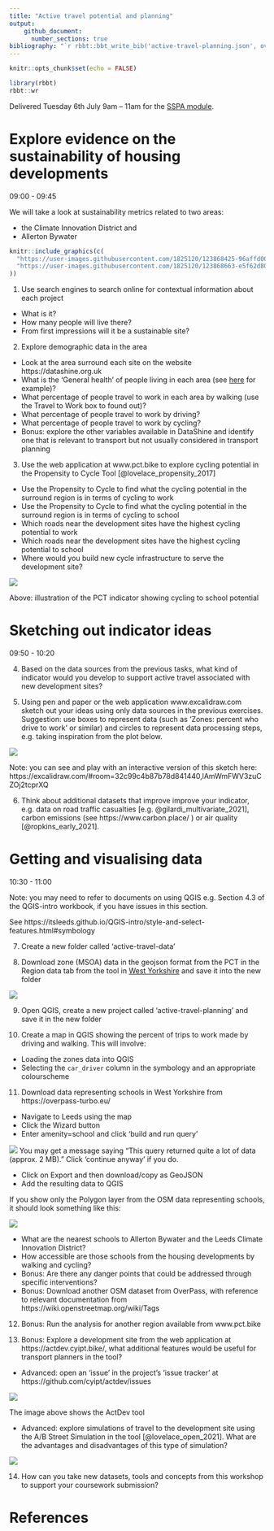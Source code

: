 ```yaml
---
title: "Active travel potential and planning"
output:
    github_document:
      number_sections: true
bibliography: "`r rbbt::bbt_write_bib('active-travel-planning.json', overwrite = TRUE)`"
---
```


```r
knitr::opts_chunk$set(echo = FALSE)
```

```r
library(rbbt)
rbbt::wr
```


Delivered Tuesday 6th July  9am – 11am for the [SSPA module](http://timetable.leeds.ac.uk/teaching/202021/reporting/Individual?objectclass=module&idtype=name&identifier=TRAN5115M01&&template=SWSCUST+module+Individual&days=1-7&weeks=1-52&periods=1-21).

# Explore evidence on the sustainability of housing developments

09:00 - 09:45

We will take a look at sustainability metrics related to two areas:

- the Climate Innovation District and
- Allerton Bywater 

```r
knitr::include_graphics(c(
  "https://user-images.githubusercontent.com/1825120/123868425-96affd00-d927-11eb-9582-81d6c4fb6a28.png",
  "https://user-images.githubusercontent.com/1825120/123868663-e5f62d80-d927-11eb-86cd-16eb2376f638.png"
))
```


1) Use search engines to search online for contextual information about each project
  - What is it?
  - How many people will live there?
  - From first impressions will it be a sustainable site?

2) Explore demographic data in the area
  - Look at the area surround each site on the website https://datashine.org.uk
  - What is the 'General health' of people living in each area (see [here](https://datashine.org.uk/#table=QS302EW&col=QS302EW0002&ramp=RdYlGn&layers=BTTT&zoom=14&lon=-1.3612&lat=53.7439) for example)?
  - What percentage of people travel to work in each area by walking (use the Travel to Work box to found out)?
  - What percentage of people travel to work by driving?
  - What percentage of people travel to work by cycling?
  - Bonus: explore the other variables available in DataShine and identify one that is relevant to transport but not usually considered in transport planning
  
3) Use the web application at www.pct.bike to explore cycling potential in the Propensity to Cycle Tool [@lovelace_propensity_2017]
  - Use the Propensity to Cycle to find what the cycling potential in the surround region is in terms of cycling to work
  - Use the Propensity to Cycle to find what the cycling potential in the surround region is in terms of cycling to school
  - Which roads near the development sites have the highest cycling potential to work
  - Which roads near the development sites have the highest cycling potential to school
  - Where would you build new cycle infrastructure to serve the development site? 
  
![](https://user-images.githubusercontent.com/1825120/123867504-5a2fd180-d926-11eb-9b7a-1988d4b6c830.png)

Above: illustration of the PCT indicator showing cycling to school potential

# Sketching out indicator ideas

09:50 - 10:20

4) Based on the data sources from the previous tasks, what kind of indicator would you develop to support active travel associated with new development sites?

5) Using pen and paper or the web application www.excalidraw.com sketch out your ideas using only data sources in the previous exercises. Suggestion: use boxes to represent data (such as 'Zones: percent who drive to work' or similar) and circles to represent data processing steps, e.g. taking inspiration from the plot below.

![](https://user-images.githubusercontent.com/1825120/123762809-0e940e00-d8bb-11eb-8dab-0e881299bbef.png)
  
Note: you can see and play with an interactive version of this sketch here: https://excalidraw.com/#room=32c99c4b87b78d841440,lAmWmFWV3zuCZOj2tcprXQ

6) Think about additional datasets that improve improve your indicator, e.g. data on road traffic casualties [e.g. @gilardi_multivariate_2021], carbon emissions (see https://www.carbon.place/ ) or air quality [@ropkins_early_2021].

# Getting and visualising data

10:30 - 11:00

Note: you may need to refer to documents on using QGIS e.g. Section 4.3 of the QGIS-intro workbook, if you have issues in this section. 

See https://itsleeds.github.io/QGIS-intro/style-and-select-features.html#symbology 

7) Create a new folder called 'active-travel-data'


8) Download zone (MSOA) data in the geojson format from the PCT in the Region data tab from the tool in [West Yorkshire](https://www.pct.bike/m/?r=west-yorkshire) and save it into the new folder

![](https://user-images.githubusercontent.com/1825120/123869655-2d30ee00-d929-11eb-945b-58d91014be27.png)

9) Open QGIS, create a new project called 'active-travel-planning' and save it in the new folder

10) Create a map in QGIS showing the percent of trips to work made by driving and walking. This will involve:

  - Loading the zones data into QGIS
  - Selecting the `car_driver` column in the symbology and an appropriate colourscheme

11) Download data representing schools in West Yorkshire from https://overpass-turbo.eu/ 

  - Navigate to Leeds using the map
  - Click the Wizard button
  - Enter amenity=school and click 'build and run query'
  
![](https://user-images.githubusercontent.com/1825120/123871727-f7413900-d92b-11eb-83da-364e44194fa5.png)
You may get a message saying "This query returned quite a lot of data (approx. 2 MB)." Click 'continue anyway' if you do.

- Click on Export and then download/copy as GeoJSON
- Add the resulting data to QGIS

If you show only the Polygon layer from the OSM data representing schools, it should look something like this:

![](https://user-images.githubusercontent.com/1825120/123872554-260bdf00-d92d-11eb-9eb1-4c580a81d982.png)

- What are the nearest schools to Allerton Bywater and the Leeds Climate Innovation District?
- How accessible are those schools from the housing developments by walking and cycling?
- Bonus: Are there any danger points that could be addressed through specific interventions?
- Bonus: Download another OSM dataset from OverPass, with reference to relevant documentation from https://wiki.openstreetmap.org/wiki/Tags

12) Bonus: Run the analysis for another region available from www.pct.bike

13) Bonus: Explore a development site from the web application at https://actdev.cyipt.bike/, what additional features would be useful for transport planners in the tool?
  - Advanced: open an 'issue' in the project's 'issue tracker' at https://github.com/cyipt/actdev/issues

![](https://user-images.githubusercontent.com/1825120/110671502-79afbc80-81c6-11eb-9dc5-52046b1d04c8.gif)

The image above shows the ActDev tool

  - Advanced: explore simulations of travel to the development site using the A/B Street Simulation in the tool [@lovelace_open_2021]. What are the advantages and disadvantages of this type of simulation?
  
![](https://user-images.githubusercontent.com/1825120/110777940-9d701280-8259-11eb-9c17-c56f5b709c83.gif)

14) How can you take new datasets, tools and concepts from this workshop to support your coursework submission?

# References

